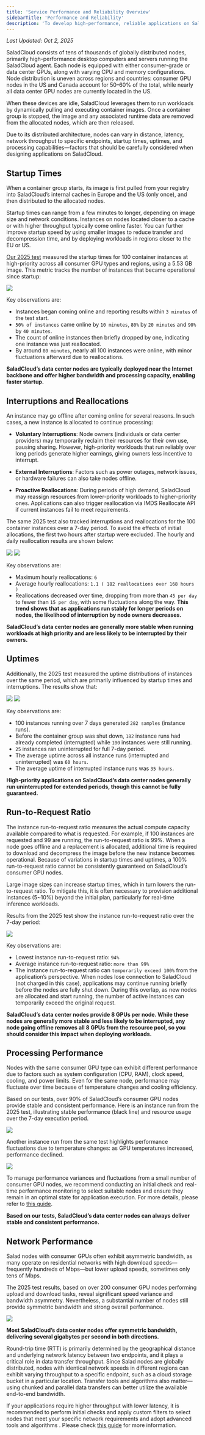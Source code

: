 ```yaml
---
title: 'Service Performance and Reliability Overview'
sidebarTitle: 'Performance and Reliability'
description: 'To develop high-performance, reliable applications on SaladCloud'
---
```


_Last Updated: Oct 2, 2025_

SaladCloud consists of tens of thousands of globally distributed nodes, primarily high-performance desktop computers and
servers running the SaladCloud agent. Each node is equipped with either consumer-grade or data center GPUs, along with
varying CPU and memory configurations. Node distribution is uneven across regions and countries: consumer GPU nodes in
the US and Canada account for 50–60% of the total, while nearly all data center GPU nodes are currently located in the
US.

When these devices are idle, SaladCloud leverages them to run workloads by dynamically pulling and executing container
images. Once a container group is stopped, the image and any associated runtime data are removed from the allocated
nodes, which are then released.

Due to its distributed architecture, nodes can vary in distance, latency, network throughput to specific endpoints,
startup times, uptimes, and processing capabilities—factors that should be carefully considered when designing
applications on SaladCloud.

## Startup Times

When a container group starts, its image is first pulled from your registry into SaladCloud’s internal caches in Europe
and the US (only once), and then distributed to the allocated nodes.

Startup times can range from a few minutes to longer, depending on image size and network conditions. Instances on nodes
located closer to a cache or with higher throughput typically come online faster. You can further improve startup speed
by using smaller images to reduce transfer and decompression time, and by deploying workloads in regions closer to the
EU or US.

[Our 2025 test](https://github.com/SaladTechnologies/performance-reliability-test-2025/) measured the startup times for
100 container instances at high-priority across all consumer GPU types and regions, using a 5.53 GB image. This metric
tracks the number of instances that became operational since startup:

<img src="/container-engine/images/sp1.png" />

Key observations are:

- Instances began coming online and reporting results within `3 minutes` of the test start.
- `50% of instances` came online by `10 minutes`, `80%` by `20 minutes` and `90%` by `40 minutes`.
- The count of online instances then briefly dropped by one, indicating one instance was just reallocated.
- By around `80 minutes`, nearly all 100 instances were online, with minor fluctuations afterward due to reallocations.

**SaladCloud’s data center nodes are typically deployed near the Internet backbone and offer higher bandwidth and
processing capacity, enabling faster startup.**

## Interruptions and Reallocations

An instance may go offline after coming online for several reasons. In such cases, a new instance is allocated to
continue processing:

- **Voluntary Interruptions**: Node owners (individuals or data center providers) may temporarily reclaim their
  resources for their own use, pausing sharing. However, high-priority workloads that run reliably over long periods
  generate higher earnings, giving owners less incentive to interrupt.

- **External Interruptions**: Factors such as power outages, network issues, or hardware failures can also take nodes
  offline.

- **Proactive Reallocations**: During periods of high demand, SaladCloud may reassign resources from lower-priority
  workloads to higher-priority ones. Applications can also trigger reallocation via IMDS Reallocate API if current
  instances fail to meet requirements.

The same 2025 test also tracked interruptions and reallocations for the 100 container instances over a 7-day period. To
avoid the effects of initial allocations, the first two hours after startup were excluded. The hourly and daily
reallocation results are shown below:

<img src="/container-engine/images/sp11.png" />
<img src="/container-engine/images/sp12.png" />

Key observations are:

- Maximum hourly reallocations: `6`
- Average hourly reallocations: `1.1 ( 182 reallocations over 168 hours )`
- Reallocations decreased over time, dropping from more than `45 per day` to fewer than `15 per day`, with some
  fluctuations along the way. **This trend shows that as applications run stably for longer periods on nodes, the
  likelihood of interruption by node owners decreases.**

**SaladCloud’s data center nodes are generally more stable when running workloads at high priority and are less likely
to be interrupted by their owners.**

## Uptimes

Additionally, the 2025 test measured the uptime distributions of instances over the same period, which are primarily
influenced by startup times and interruptions. The results show that:

<img src="/container-engine/images/sp13.png" />
<img src="/container-engine/images/sp14.png" />

Key observations are:

- 100 instances running over 7 days generated `282 samples` (instance runs).
- Before the container group was shut down, `182` instance runs had already completed (interrupted) while `100`
  instances were still running.
- `25` instances ran uninterrupted for full 7-day period.
- The average uptime across all instance runs (interrupted and uninterrupted) was `60 hours`.
- The average uptime of interrupted instance runs was `35 hours`.

**High-priority applications on SaladCloud’s data center nodes generally run uninterrupted for extended periods, though
this cannot be fully guaranteed.**

## Run-to-Request Ratio

The instance run-to-request ratio measures the actual compute capacity available compared to what is requested. For
example, if 100 instances are requested and 99 are running, the run-to-request ratio is 99%. When a node goes offline
and a replacement is allocated, additional time is required to download and decompress the image before the new instance
becomes operational. Because of variations in startup times and uptimes, a 100% run-to-request ratio cannot be
consistently guaranteed on SaladCloud’s consumer GPU nodes.

Large image sizes can increase startup times, which in turn lowers the run-to-request ratio. To mitigate this, it is
often necessary to provision additional instances (5~10%) beyond the initial plan, particularly for real-time inference
workloads.

Results from the 2025 test show the instance run-to-request ratio over the 7-day period:

<img src="/container-engine/images/sp15.png" />

Key observations are:

- Lowest instance run-to-request ratio: `94%`
- Average instance run-to-request ratio: `more than 99%`
- The instance run-to-request ratio can `temporarily exceed 100%` from the application’s perspective. When nodes lose
  connection to SaladCloud (not charged in this case), applications may continue running briefly before the nodes are
  fully shut down. During this overlap, as new nodes are allocated and start running, the number of active instances can
  temporarily exceed the original request.

**SaladCloud’s data center nodes provide 8 GPUs per node. While these nodes are generally more stable and less likely to
be interrupted, any node going offline removes all 8 GPUs from the resource pool, so you should consider this impact
when deploying workloads.**

## Processing Performance

Nodes with the same consumer GPU type can exhibit different performance due to factors such as system configuration
(CPU, RAM), clock speed, cooling, and power limits. Even for the same node, performance may fluctuate over time because
of temperature changes and cooling efficiency.

Based on our tests, over 90% of SaladCloud’s consumer GPU nodes provide stable and consistent performance. Here is an
instance run from the 2025 test, illustrating stable performance (black line) and resource usage over the 7-day
execution period.

<img src="/container-engine/images/sp16.png" />

Another instance run from the same test highlights performance fluctuations due to temperature changes: as GPU
temperatures increased, performance declined.

<img src="/container-engine/images/sp17.png" />

To manage performance variances and fluctuations from a small number of consumer GPU nodes, we recommend conducting an
initial check and real-time performance monitoring to select suitable nodes and ensure they remain in an optimal state
for application execution. For more details, please refer to
[this guide](/container-engine/tutorials/performance/high-performance-apps#build-high-performance-applications).

**Based on our tests, SaladCloud’s data center nodes can always deliver stable and consistent performance.**

## Network Performance

Salad nodes with consumer GPUs often exhibit asymmetric bandwidth, as many operate on residential networks with high
download speeds—frequently hundreds of Mbps—but lower upload speeds, sometimes only tens of Mbps.

The 2025 test results, based on over 200 consumer GPU nodes performing upload and download tasks, reveal significant
speed variance and bandwidth asymmetry. Nevertheless, a substantial number of nodes still provide symmetric bandwidth
and strong overall performance.

<img src="/container-engine/images/sp4.png" />

**Most SaladCloud’s data center nodes offer symmetric bandwidth, delivering several gigabytes per second in both
directions.**

Round-trip time (RTT) is primarily determined by the geographical distance and underlying network latency between two
endpoints, and it plays a critical role in data transfer throughput. Since Salad nodes are globally distributed, nodes
with identical network speeds in different regions can exhibit varying throughput to a specific endpoint, such as a
cloud storage bucket in a particular location. Transfer tools and algorithms also matter—using chunked and parallel data
transfers can better utilize the available end-to-end bandwidth.

If your applications require higher throughput with lower latency, it is recommended to perform initial checks and apply
custom filters to select nodes that meet your specific network requirements and adopt advanced tools and algorithms .
Please check [this guide](/container-engine/tutorials/performance/high-performance-storage-solutions) for more
information.
